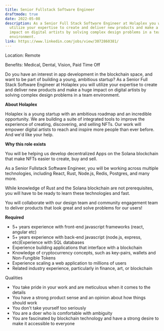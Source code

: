 ```yaml
---
title: Senior Fullstack Software Engineer
draftmode: true
date: 2022-05-08
description: As a Senior Full Stack Software Engineer at Holaplex you will
  utilize your expertise to create and deliver new products and make a huge
  impact on digital artists by solving complex design problems in a team
  environment.
link: https://www.linkedin.com/jobs/view/3072860381/
---
```

Location: Remote

Benefits: Medical, Dental, Vision, Paid Time Off

Do you have an interest in app development in the blockchain space, and want to be part of building a young, ambitious startup? As a Senior Full Stack Software Engineer at Holaplex you will utilize your expertise to create and deliver new products and make a huge impact on digital artists by solving complex design problems in a team environment.

**About Holaplex**

Holaplex is a young startup with an ambitious roadmap and an incredible opportunity. We are building a suite of integrated tools to improve the experience of creating, discovering, and selling NFTs. Our work will empower digital artists to reach and inspire more people than ever before. And we'd like your help.

**Why this role exists**

You will be helping us develop decentralized Apps on the Solana blockchain that make NFTs easier to create, buy and sell.

As a Senior Fullstack Software Engineer, you will be working across multiple technologies, including React, Rust, Node.js, Redis, Postgres, and many more.

While knowledge of Rust and the Solana blockchain are not prerequisites, you will have to be ready to learn these technologies and fast.

You will collaborate with our design team and community engagement team to deliver products that look great and solve problems for our users!

**Required**

* 5+ years experience with front-end javascript frameworks (react, angular etc)
* 5+ years experience with back-end javascript (node.js, express, etc)Experience with SQL databases
* Experience building applications that interface with a blockchain
* Knowledge of cryptocurrency concepts, such as key-pairs, wallets and Non-Fungible Tokens
* Experience scaling a web application to millions of users
* Related industry experience, particularly in finance, art, or blockchain

Qualities

* You take pride in your work and are meticulous when it comes to the details
* You have a strong product sense and an opinion about how things should work
* You don't take yourself too seriously
* You are a doer who is comfortable with ambiguity
* You are fascinated by blockchain technology and have a strong desire to make it accessible to everyone
